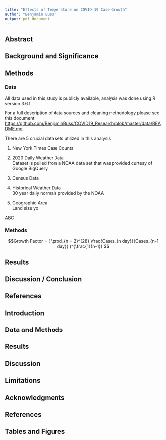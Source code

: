 ---
title: "Effects of Temperature on COVID-19 Case Growth"
author: "Benjamin Buss"
output: pdf_document
---

## Abstract




## Background and Significance




## Methods

### Data

All data used in this study is publicly available, analysis was done using R version 3.6.1.

For a full description of data sources and cleaning methodology please see this document <https://github.com/BenjaminBuss/COVID19_Research/blob/master/data/README.md>.

There are 5 crucial data sets utilized in this analysis

(@) New York Times Case Counts  

(@) 2020 Daily Weather Data  
Dataset is pulled from a NOAA data set that was provided curtesy of Google BigQuery

(@) Census Data  

(@) Historical Weather Data  
30 year daily normals provided by the NOAA

(@) Geographic Area  
Land size yo

ABC



### Methods
  
$$Growth Factor = ( \prod_{n = 2}^{28} \frac{Cases_{n day}}{Cases_{n-1 day}} )^{\frac{1}{n-1}} $$


## Results




## Discussion / Conclusion




## References









## Introduction


## Data and Methods


## Results


## Discussion


## Limitations


## Acknowledgments


## References


## Tables and Figures



